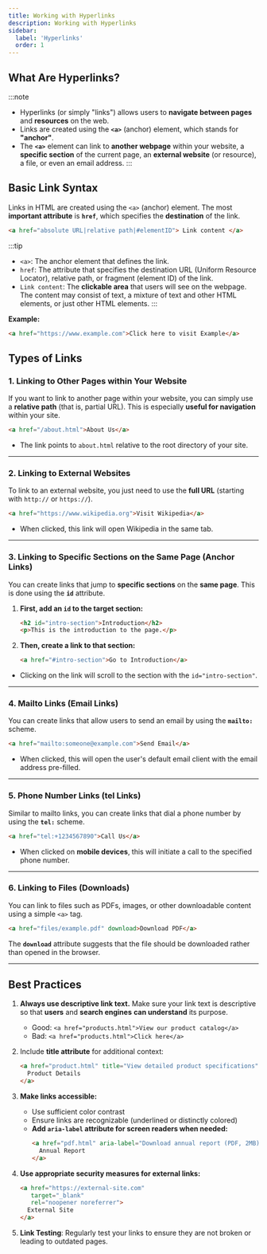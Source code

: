 ```yaml
---
title: Working with Hyperlinks
description: Working with Hyperlinks
sidebar:
  label: 'Hyperlinks'
  order: 1  
---
```


## What Are Hyperlinks?
:::note
- Hyperlinks (or simply "links") allows users to **navigate between pages** and **resources** on the web. 
- Links are created using the **`<a>`** (anchor) element, which stands for **"anchor"**.
- The **`<a>`** element can link to **another webpage** within your website, a **specific section** of the current page, an **external website** (or resource), a file, or even an email address.
:::

## Basic Link Syntax
Links in HTML are created using the `<a>` (anchor) element. The most **important attribute** is **`href`**, which specifies the **destination** of the link.

```html
<a href="absolute URL|relative path|#elementID"> Link content </a>
```
:::tip
- `<a>`: The anchor element that defines the link.
- `href`: The attribute that specifies the destination URL (Uniform Resource Locator), relative path, or fragment (element ID) of the link.
- `Link content`: The **clickable area** that users will see on the webpage. The content may consist of  text, a mixture of text and other HTML elements, or just other HTML elements.
:::

**Example:**
```html
<a href="https://www.example.com">Click here to visit Example</a>
```

## Types of Links

### 1. Linking to Other Pages within Your Website

If you want to link to another page within your website, you can simply use a **relative path** (that is, partial URL). This is especially **useful for navigation** within your site.

```html
<a href="/about.html">About Us</a>
```

- The link points to `about.html` relative to the root directory of your site.

---

### 2. Linking to External Websites

To link to an external website, you just need to use the **full URL** (starting with `http://` or `https://`).

```html
<a href="https://www.wikipedia.org">Visit Wikipedia</a>
```
- When clicked, this link will open Wikipedia in the same tab.

---

### 3. Linking to Specific Sections on the Same Page (Anchor Links)

You can create links that jump to **specific sections** on the **same page**. This is done using the **`id`** attribute.

1. **First, add an `id` to the target section:**
    ```html
    <h2 id="intro-section">Introduction</h2>
    <p>This is the introduction to the page.</p>
    ```

2. **Then, create a link to that section:**
    ```html
    <a href="#intro-section">Go to Introduction</a>
    ```

- Clicking on the link will scroll to the section with the `id="intro-section"`.

---

### 4. **Mailto Links (Email Links)**

You can create links that allow users to send an email by using the **`mailto:`** scheme.

```html
<a href="mailto:someone@example.com">Send Email</a>
```

- When clicked, this will open the user's default email client with the email address pre-filled.

---

### 5. Phone Number Links (tel Links)

Similar to mailto links, you can create links that dial a phone number by using the **`tel:`** scheme.

```html
<a href="tel:+1234567890">Call Us</a>
```

- When clicked on **mobile devices**, this will initiate a call to the specified phone number.

---

### 6. Linking to Files (Downloads)

You can link to files such as PDFs, images, or other downloadable content using a simple `<a>` tag.

```html
<a href="files/example.pdf" download>Download PDF</a>
```

The **`download`** attribute suggests that the file should be downloaded rather than opened in the browser.

---

## Best Practices

1. **Always use descriptive link text.** Make sure your link text is descriptive so that **users** and **search engines** **can understand** its purpose.
   - Good: `<a href="products.html">View our product catalog</a>`
   - Bad: `<a href="products.html">Click here</a>`   

2. Include **title attribute** for additional context:
   ```html
   <a href="product.html" title="View detailed product specifications">
     Product Details
   </a>
   ```
3. **Make links accessible:**
   - Use sufficient color contrast
   - Ensure links are recognizable (underlined or distinctly colored)
   - **Add `aria-label` attribute for screen readers when needed:**
     ```html
     <a href="pdf.html" aria-label="Download annual report (PDF, 2MB)">
       Annual Report
     </a>
     ```
4. **Use appropriate security measures for external links:**
   ```html
   <a href="https://external-site.com" 
      target="_blank" 
      rel="noopener noreferrer">
     External Site
   </a>
   ```
5. **Link Testing**: Regularly test your links to ensure they are not broken or leading to outdated pages.   
